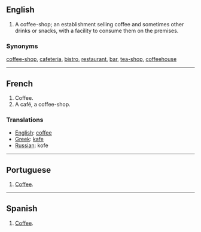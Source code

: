 ==English==

#A coffee-shop; an establishment selling coffee and sometimes other drinks or snacks, with a facility to consume them on the premises.

===Synonyms===
[[coffee-shop]], [[cafeteria]], [[bistro]], [[restaurant]], [[bar]], [[tea-shop]], [[coffeehouse]]

----
==French==

#Coffee.
#A café, a coffee-shop.

===Translations===

*[[English]]: [[coffee]]
*[[Greek]]: [[kafe]]
*[[Russian]]: kofe

----
==Portuguese==

#[[Coffee]].

----
==Spanish==

#[[Coffee]].